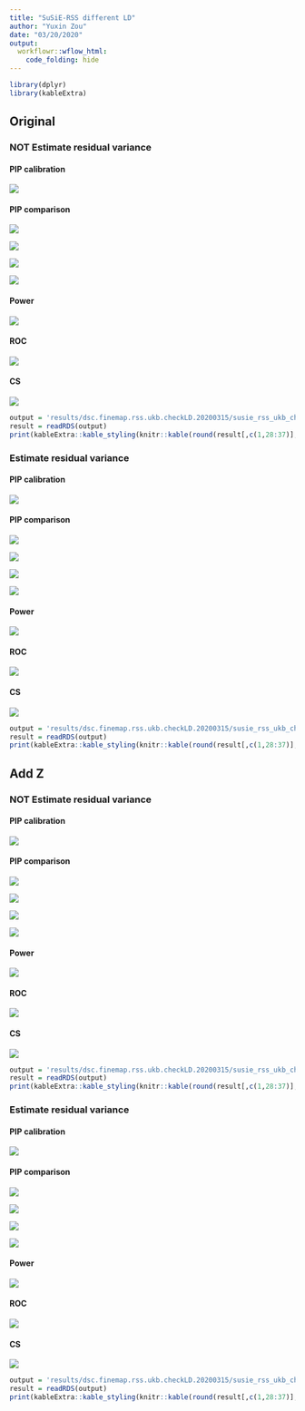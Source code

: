 ```yaml
---
title: "SuSiE-RSS different LD"
author: "Yuxin Zou"
date: "03/20/2020"
output:
  workflowr::wflow_html:
    code_folding: hide
---
```


```r
library(dplyr)
library(kableExtra)
```

## Original

### NOT Estimate residual variance

#### PIP calibration

![](assets/dsc.finemap.rss.ukb.checkLD.20200315/susie_rss_ukb_checkLD_methods_pip_calibration/susie_rss_ukb_checkLD_pip_AZFALSE_ERFALSE_pipcali.png)

#### PIP comparison

![](assets/dsc.finemap.rss.ukb.checkLD.20200315/susie_rss_ukb_checkLD_methods_pip_comparison/susie_rss_ukb_checkLD_pip_AZFALSE_ERFALSE_rssinsampleVSsusie.png)

![](assets/dsc.finemap.rss.ukb.checkLD.20200315/susie_rss_ukb_checkLD_methods_pip_comparison/susie_rss_ukb_checkLD_pip_AZFALSE_ERFALSE_rssinsampleZVSsusie.png)

![](assets/dsc.finemap.rss.ukb.checkLD.20200315/susie_rss_ukb_checkLD_methods_pip_comparison/susie_rss_ukb_checkLD_pip_AZFALSE_ERFALSE_rssrefsampleVSsusie.png)

![](assets/dsc.finemap.rss.ukb.checkLD.20200315/susie_rss_ukb_checkLD_methods_pip_comparison/susie_rss_ukb_checkLD_pip_AZFALSE_ERFALSE_rssrefsampleZVSsusie.png)

#### Power

![](assets/dsc.finemap.rss.ukb.checkLD.20200315/susie_rss_ukb_checkLD_methods_roc/susie_rss_ukb_checkLD_pip_AZFALSE_ERFALSE_roc_2_power.png)

#### ROC

![](assets/dsc.finemap.rss.ukb.checkLD.20200315/susie_rss_ukb_checkLD_methods_roc/susie_rss_ukb_checkLD_pip_AZFALSE_ERFALSE_roc_2_roc.png)

#### CS

![](assets/dsc.finemap.rss.ukb.checkLD.20200315/susie_rss_ukb_checkLD_methods_cs_compare/susie_rss_ukb_checkLD_pip_AZFALSE_ERFALSE_cs_plots.png)

```r
output = 'results/dsc.finemap.rss.ukb.checkLD.20200315/susie_rss_ukb_checkLD_methods_cs_compare/susie_rss_ukb_checkLD_pip_AZFALSE_ERFALSE_cs.rds'
result = readRDS(output)
print(kableExtra::kable_styling(knitr::kable(round(result[,c(1,28:37)],4))))
```

### Estimate residual variance

#### PIP calibration

![](assets/dsc.finemap.rss.ukb.checkLD.20200315/susie_rss_ukb_checkLD_methods_pip_calibration/susie_rss_ukb_checkLD_pip_AZFALSE_ERTRUE_pipcali.png)

#### PIP comparison

![](assets/dsc.finemap.rss.ukb.checkLD.20200315/susie_rss_ukb_checkLD_methods_pip_comparison/susie_rss_ukb_checkLD_pip_AZFALSE_ERTRUE_rssinsampleVSsusie.png)

![](assets/dsc.finemap.rss.ukb.checkLD.20200315/susie_rss_ukb_checkLD_methods_pip_comparison/susie_rss_ukb_checkLD_pip_AZFALSE_ERTRUE_rssinsampleZVSsusie.png)

![](assets/dsc.finemap.rss.ukb.checkLD.20200315/susie_rss_ukb_checkLD_methods_pip_comparison/susie_rss_ukb_checkLD_pip_AZFALSE_ERTRUE_rssrefsampleVSsusie.png)

![](assets/dsc.finemap.rss.ukb.checkLD.20200315/susie_rss_ukb_checkLD_methods_pip_comparison/susie_rss_ukb_checkLD_pip_AZFALSE_ERTRUE_rssrefsampleZVSsusie.png)

#### Power

![](assets/dsc.finemap.rss.ukb.checkLD.20200315/susie_rss_ukb_checkLD_methods_roc/susie_rss_ukb_checkLD_pip_AZFALSE_ERTRUE_roc_2_power.png)

#### ROC

![](assets/dsc.finemap.rss.ukb.checkLD.20200315/susie_rss_ukb_checkLD_methods_roc/susie_rss_ukb_checkLD_pip_AZFALSE_ERTRUE_roc_2_roc.png)

#### CS

![](assets/dsc.finemap.rss.ukb.checkLD.20200315/susie_rss_ukb_checkLD_methods_cs_compare/susie_rss_ukb_checkLD_pip_AZFALSE_ERTRUE_cs_plots.png)

```r
output = 'results/dsc.finemap.rss.ukb.checkLD.20200315/susie_rss_ukb_checkLD_methods_cs_compare/susie_rss_ukb_checkLD_pip_AZFALSE_ERTRUE_cs.rds'
result = readRDS(output)
print(kableExtra::kable_styling(knitr::kable(round(result[,c(1,28:37)],4))))
```

## Add Z

### NOT Estimate residual variance

#### PIP calibration

![](assets/dsc.finemap.rss.ukb.checkLD.20200315/susie_rss_ukb_checkLD_methods_pip_calibration/susie_rss_ukb_checkLD_pip_AZTRUE_ERFALSE_pipcali.png)

#### PIP comparison

![](assets/dsc.finemap.rss.ukb.checkLD.20200315/susie_rss_ukb_checkLD_methods_pip_comparison/susie_rss_ukb_checkLD_pip_AZTRUE_ERFALSE_rssinsampleVSsusie.png)

![](assets/dsc.finemap.rss.ukb.checkLD.20200315/susie_rss_ukb_checkLD_methods_pip_comparison/susie_rss_ukb_checkLD_pip_AZTRUE_ERFALSE_rssinsampleZVSsusie.png)

![](assets/dsc.finemap.rss.ukb.checkLD.20200315/susie_rss_ukb_checkLD_methods_pip_comparison/susie_rss_ukb_checkLD_pip_AZTRUE_ERFALSE_rssrefsampleVSsusie.png)

![](assets/dsc.finemap.rss.ukb.checkLD.20200315/susie_rss_ukb_checkLD_methods_pip_comparison/susie_rss_ukb_checkLD_pip_AZTRUE_ERFALSE_rssrefsampleZVSsusie.png)

#### Power

![](assets/dsc.finemap.rss.ukb.checkLD.20200315/susie_rss_ukb_checkLD_methods_roc/susie_rss_ukb_checkLD_pip_AZTRUE_ERFALSE_roc_2_power.png)

#### ROC

![](assets/dsc.finemap.rss.ukb.checkLD.20200315/susie_rss_ukb_checkLD_methods_roc/susie_rss_ukb_checkLD_pip_AZTRUE_ERFALSE_roc_2_roc.png)

#### CS

![](assets/dsc.finemap.rss.ukb.checkLD.20200315/susie_rss_ukb_checkLD_methods_cs_compare/susie_rss_ukb_checkLD_pip_AZTRUE_ERFALSE_cs_plots.png)

```r
output = 'results/dsc.finemap.rss.ukb.checkLD.20200315/susie_rss_ukb_checkLD_methods_cs_compare/susie_rss_ukb_checkLD_pip_AZTRUE_ERFALSE_cs.rds'
result = readRDS(output)
print(kableExtra::kable_styling(knitr::kable(round(result[,c(1,28:37)],4))))
```

### Estimate residual variance

#### PIP calibration

![](assets/dsc.finemap.rss.ukb.checkLD.20200315/susie_rss_ukb_checkLD_methods_pip_calibration/susie_rss_ukb_checkLD_pip_AZTRUE_ERTRUE_pipcali.png)

#### PIP comparison

![](assets/dsc.finemap.rss.ukb.checkLD.20200315/susie_rss_ukb_checkLD_methods_pip_comparison/susie_rss_ukb_checkLD_pip_AZTRUE_ERTRUE_rssinsampleVSsusie.png)

![](assets/dsc.finemap.rss.ukb.checkLD.20200315/susie_rss_ukb_checkLD_methods_pip_comparison/susie_rss_ukb_checkLD_pip_AZTRUE_ERTRUE_rssinsampleZVSsusie.png)

![](assets/dsc.finemap.rss.ukb.checkLD.20200315/susie_rss_ukb_checkLD_methods_pip_comparison/susie_rss_ukb_checkLD_pip_AZTRUE_ERTRUE_rssrefsampleVSsusie.png)

![](assets/dsc.finemap.rss.ukb.checkLD.20200315/susie_rss_ukb_checkLD_methods_pip_comparison/susie_rss_ukb_checkLD_pip_AZTRUE_ERTRUE_rssrefsampleZVSsusie.png)

#### Power

![](assets/dsc.finemap.rss.ukb.checkLD.20200315/susie_rss_ukb_checkLD_methods_roc/susie_rss_ukb_checkLD_pip_AZTRUE_ERTRUE_roc_2_power.png)

#### ROC

![](assets/dsc.finemap.rss.ukb.checkLD.20200315/susie_rss_ukb_checkLD_methods_roc/susie_rss_ukb_checkLD_pip_AZTRUE_ERTRUE_roc_2_roc.png)

#### CS

![](assets/dsc.finemap.rss.ukb.checkLD.20200315/susie_rss_ukb_checkLD_methods_cs_compare/susie_rss_ukb_checkLD_pip_AZTRUE_ERTRUE_cs_plots.png)

```r
output = 'results/dsc.finemap.rss.ukb.checkLD.20200315/susie_rss_ukb_checkLD_methods_cs_compare/susie_rss_ukb_checkLD_pip_AZTRUE_ERTRUE_cs.rds'
result = readRDS(output)
print(kableExtra::kable_styling(knitr::kable(round(result[,c(1,28:37)],4))))
```

